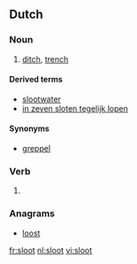 ==Dutch==
{{wikipedia|lang=nl}}

===Noun===
{{nl-noun|g1=f|g2=m|sloten|slootje}}

# [[ditch]], [[trench]]

====Derived terms====
* [[slootwater]] {{n}}
* [[in zeven sloten tegelijk lopen]]

====Synonyms====
* [[greppel]]

===Verb===
{{head|nl}}

# {{nl-verb-form|n=sg|t=past|m=ind|sluiten}}

===Anagrams===
* [[loost#Dutch|loost]]

[[fr:sloot]]
[[nl:sloot]]
[[vi:sloot]]